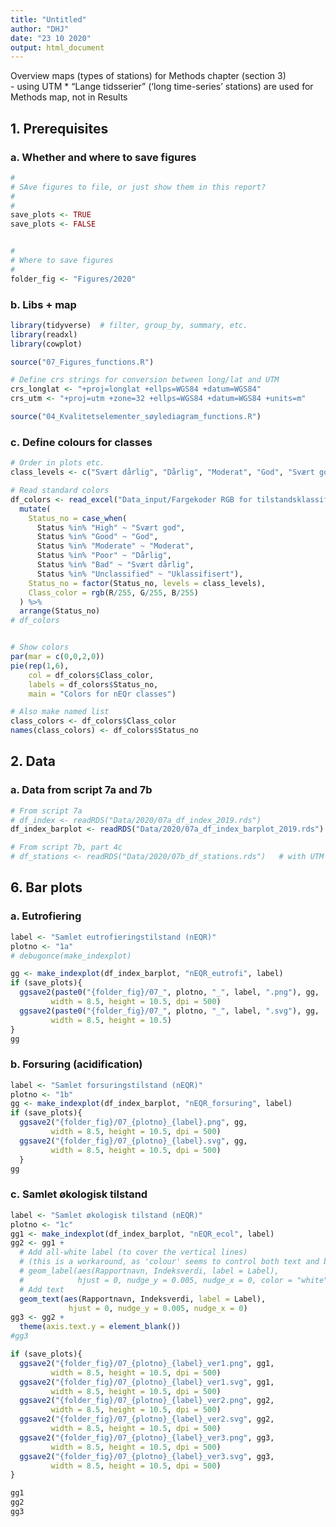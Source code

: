 ```yaml
---
title: "Untitled"
author: "DHJ"
date: "23 10 2020"
output: html_document
---
```



Overview maps (types of stations) for Methods chapter (section 3)  
- using UTM 
* "Lange tidsserier" ('long time-series' stations) are used for Methods map, not in Results  

## 1. Prerequisites  

### a. Whether and where to save figures  
```r
#
# SAve figures to file, or just show them in this report?
#
#
save_plots <- TRUE
save_plots <- FALSE


#
# Where to save figures
#
folder_fig <- "Figures/2020"


```

### b. Libs + map  
```r
library(tidyverse)  # filter, group_by, summary, etc.
library(readxl)
library(cowplot)

source("07_Figures_functions.R")

# Define crs strings for conversion between long/lat and UTM
crs_longlat <- "+proj=longlat +ellps=WGS84 +datum=WGS84"
crs_utm <- "+proj=utm +zone=32 +ellps=WGS84 +datum=WGS84 +units=m"

source("04_Kvalitetselementer_søylediagram_functions.R")


```

### c. Define colours for classes  
```r

# Order in plots etc.
class_levels <- c("Svært dårlig", "Dårlig", "Moderat", "God", "Svært god", "Uklassifisert")

# Read standard colors
df_colors <- read_excel("Data_input/Fargekoder RGB for tilstandsklassifisering.xlsx", sheet = 2) %>%
  mutate(
    Status_no = case_when(
      Status %in% "High" ~ "Svært god",
      Status %in% "Good" ~ "God",
      Status %in% "Moderate" ~ "Moderat",
      Status %in% "Poor" ~ "Dårlig",
      Status %in% "Bad" ~ "Svært dårlig",
      Status %in% "Unclassified" ~ "Uklassifisert"),
    Status_no = factor(Status_no, levels = class_levels),
    Class_color = rgb(R/255, G/255, B/255)
  ) %>%
  arrange(Status_no)
# df_colors


# Show colors
par(mar = c(0,0,2,0))
pie(rep(1,6), 
    col = df_colors$Class_color, 
    labels = df_colors$Status_no, 
    main = "Colors for nEQr classes")  

# Also make named list
class_colors <- df_colors$Class_color
names(class_colors) <- df_colors$Status_no

```

## 2. Data   

### a. Data from script 7a and 7b  
```r

# From script 7a
# df_index <- readRDS("Data/2020/07a_df_index_2019.rds")
df_index_barplot <- readRDS("Data/2020/07a_df_index_barplot_2019.rds")

# From script 7b, part 4c
# df_stations <- readRDS("Data/2020/07b_df_stations.rds")   # with UTM 32 coordinates

```


## 6. Bar plots
### a. Eutrofiering
```r
label <- "Samlet eutrofieringstilstand (nEQR)"
plotno <- "1a"
# debugonce(make_indexplot)

gg <- make_indexplot(df_index_barplot, "nEQR_eutrofi", label)
if (save_plots){
  ggsave2(paste0("{folder_fig}/07_", plotno, "_", label, ".png"), gg, 
         width = 8.5, height = 10.5, dpi = 500)
  ggsave2(paste0("{folder_fig}/07_", plotno, "_", label, ".svg"), gg, 
         width = 8.5, height = 10.5)
}
gg

```

### b. Forsuring (acidification)
```r

label <- "Samlet forsuringstilstand (nEQR)"
plotno <- "1b"
gg <- make_indexplot(df_index_barplot, "nEQR_forsuring", label)
if (save_plots){
  ggsave2("{folder_fig}/07_{plotno}_{label}.png", gg, 
         width = 8.5, height = 10.5, dpi = 500)
  ggsave2("{folder_fig}/07_{plotno}_{label}.svg", gg, 
         width = 8.5, height = 10.5, dpi = 500)
  }
gg

```


### c. Samlet økologisk tilstand 
```r
label <- "Samlet økologisk tilstand (nEQR)"
plotno <- "1c"
gg1 <- make_indexplot(df_index_barplot, "nEQR_ecol", label)
gg2 <- gg1 + 
  # Add all-white label (to cover the vertical lines)
  # (this is a workaround, as 'colour' seems to control both text and border colour...)
  # geom_label(aes(Rapportnavn, Indeksverdi, label = Label),
  #            hjust = 0, nudge_y = 0.005, nudge_x = 0, color = "white", fill = "white") +
  # Add text
  geom_text(aes(Rapportnavn, Indeksverdi, label = Label),
             hjust = 0, nudge_y = 0.005, nudge_x = 0)
gg3 <- gg2 + 
  theme(axis.text.y = element_blank())
#gg3

if (save_plots){
  ggsave2("{folder_fig}/07_{plotno}_{label}_ver1.png", gg1, 
         width = 8.5, height = 10.5, dpi = 500)
  ggsave2("{folder_fig}/07_{plotno}_{label}_ver1.svg", gg1, 
         width = 8.5, height = 10.5, dpi = 500)
  ggsave2("{folder_fig}/07_{plotno}_{label}_ver2.png", gg2, 
         width = 8.5, height = 10.5, dpi = 500)
  ggsave2("{folder_fig}/07_{plotno}_{label}_ver2.svg", gg2, 
         width = 8.5, height = 10.5, dpi = 500)
  ggsave2("{folder_fig}/07_{plotno}_{label}_ver3.png", gg3, 
         width = 8.5, height = 10.5, dpi = 500)
  ggsave2("{folder_fig}/07_{plotno}_{label}_ver3.svg", gg3, 
         width = 8.5, height = 10.5, dpi = 500)
}

gg1
gg2
gg3


```
